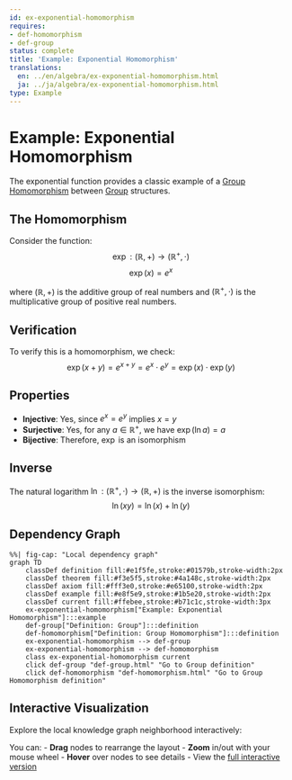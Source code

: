 ```yaml
---
id: ex-exponential-homomorphism
requires:
- def-homomorphism
- def-group
status: complete
title: 'Example: Exponential Homomorphism'
translations:
  en: ../en/algebra/ex-exponential-homomorphism.html
  ja: ../ja/algebra/ex-exponential-homomorphism.html
type: Example
---
```


# Example: Exponential Homomorphism {#ex-exponential-homomorphism}

The exponential function provides a classic example of a [Group Homomorphism](def-homomorphism.qmd) between [Group](def-group.qmd) structures.

## The Homomorphism

Consider the function:
$$\exp: (\mathbb{R}, +) \to (\mathbb{R}^+, \cdot)$$
$$\exp(x) = e^x$$

where $(\mathbb{R}, +)$ is the additive group of real numbers and $(\mathbb{R}^+, \cdot)$ is the multiplicative group of positive real numbers.

## Verification

To verify this is a homomorphism, we check:
$$\exp(x + y) = e^{x+y} = e^x \cdot e^y = \exp(x) \cdot \exp(y)$$

## Properties

- **Injective**: Yes, since $e^x = e^y$ implies $x = y$
- **Surjective**: Yes, for any $a \in \mathbb{R}^+$, we have $\exp(\ln a) = a$
- **Bijective**: Therefore, $\exp$ is an isomorphism

## Inverse

The natural logarithm $\ln: (\mathbb{R}^+, \cdot) \to (\mathbb{R}, +)$ is the inverse isomorphism:
$$\ln(xy) = \ln(x) + \ln(y)$$

## Dependency Graph

```mermaid
%%| fig-cap: "Local dependency graph"
graph TD
    classDef definition fill:#e1f5fe,stroke:#01579b,stroke-width:2px
    classDef theorem fill:#f3e5f5,stroke:#4a148c,stroke-width:2px
    classDef axiom fill:#fff3e0,stroke:#e65100,stroke-width:2px
    classDef example fill:#e8f5e9,stroke:#1b5e20,stroke-width:2px
    classDef current fill:#ffebee,stroke:#b71c1c,stroke-width:3px
    ex-exponential-homomorphism["Example: Exponential Homomorphism"]:::example
    def-group["Definition: Group"]:::definition
    def-homomorphism["Definition: Group Homomorphism"]:::definition
    ex-exponential-homomorphism --> def-group
    ex-exponential-homomorphism --> def-homomorphism
    class ex-exponential-homomorphism current
    click def-group "def-group.html" "Go to Group definition"
    click def-homomorphism "def-homomorphism.html" "Go to Group Homomorphism definition"
```

## Interactive Visualization

Explore the local knowledge graph neighborhood interactively:

::: {.graph-viz data-id="ex-exponential-homomorphism" data-width="700" data-height="500"}
:::

You can:
- **Drag** nodes to rearrange the layout
- **Zoom** in/out with your mouse wheel
- **Hover** over nodes to see details
- View the [full interactive version](../../output/interactive/ex-exponential-homomorphism.html){target="_blank"}
